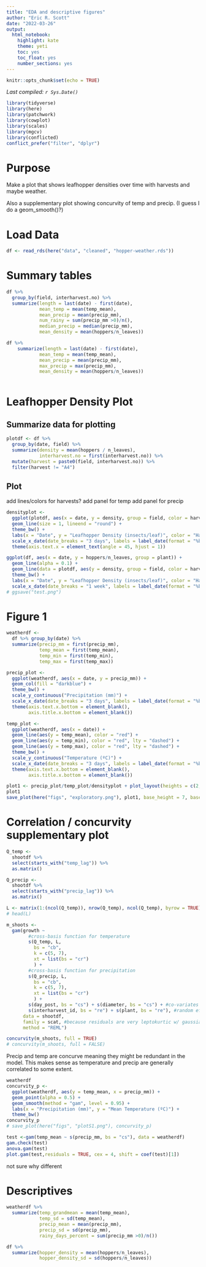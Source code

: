 ```yaml
---
title: "EDA and descriptive figures"
author: "Eric R. Scott"
date: "2022-03-26"
output: 
  html_notebook: 
    highlight: kate
    theme: yeti
    toc: yes
    toc_float: yes
    number_sections: yes
---
```


```r
knitr::opts_chunk$set(echo = TRUE)
```

*Last compiled: `r Sys.Date()`*

```r
library(tidyverse)
library(here)
library(patchwork)
library(cowplot)
library(scales)
library(mgcv)
library(conflicted)
conflict_prefer("filter", "dplyr")
```

# Purpose

Make a plot that shows leafhopper densities over time with harvests and maybe weather.

Also a supplementary plot showing concurvity of temp and precip. (I guess I do a geom_smooth()?)

# Load Data

```r
df <- read_rds(here("data", "cleaned", "hopper-weather.rds"))
```


# Summary tables

```r
df %>% 
  group_by(field, interharvest.no) %>% 
  summarize(length = last(date) - first(date),
            mean_temp = mean(temp_mean),
            mean_precip = mean(precip_mm),
            num_rainy = sum(precip_mm >0)/n(),
            median_precip = median(precip_mm),
            mean_density = mean(hoppers/n_leaves))

df %>% 
    summarize(length = last(date) - first(date),
            mean_temp = mean(temp_mean),
            mean_precip = mean(precip_mm),
            max_precip = max(precip_mm),
            mean_density = mean(hoppers/n_leaves))
  
```

# Leafhopper Density Plot

## Summarize data for plotting

```r
plotdf <- df %>% 
  group_by(date, field) %>% 
  summarize(density = mean(hoppers / n_leaves),
            interharvest.no = first(interharvest.no)) %>% 
  mutate(harvest = paste0(field, interharvest.no)) %>% 
  filter(harvest != "A4")
```


## Plot

add lines/colors for harvests?
add panel for temp
add panel for precip

```r
densityplot <-
  ggplot(plotdf, aes(x = date, y = density, group = field, color = harvest)) + 
  geom_line(size = 1, lineend = "round") +
  theme_bw() +
  labs(x = "Date", y = "Leafhopper Density (insects/leaf)", color = "Harvest") +
  scale_x_date(date_breaks = "3 days", labels = label_date(format = "%b %d")) +
  theme(axis.text.x = element_text(angle = 45, hjust = 1))
```


```r
ggplot(df, aes(x = date, y = hoppers/n_leaves, group = plant)) +
  geom_line(alpha = 0.1) +
  geom_line(data = plotdf, aes(y = density, group = field, color = harvest), size = 1) +
  theme_bw() +
  labs(x = "Date", y = "Leafhopper Density (insects/leaf)", color = "Harvest") +
  scale_x_date(date_breaks = "1 week", labels = label_date(format = "%b %d"))
# ggsave("test.png")
```

# Figure 1

```r
weatherdf <- 
  df %>% group_by(date) %>% 
  summarize(precip_mm = first(precip_mm),
            temp_mean = first(temp_mean),
            temp_min = first(temp_min),
            temp_max = first(temp_max))

precip_plot <- 
  ggplot(weatherdf, aes(x = date, y = precip_mm)) +
  geom_col(fill = "darkblue") +
  theme_bw() +
  scale_y_continuous("Precipitation (mm)") +
  scale_x_date(date_breaks = "3 days", labels = label_date(format = "%b %d")) +
  theme(axis.text.x.bottom = element_blank(),
        axis.title.x.bottom = element_blank())

temp_plot <-
  ggplot(weatherdf, aes(x = date)) +
  geom_line(aes(y = temp_mean), color = "red") +
  geom_line(aes(y = temp_min), color = "red", lty = "dashed") +
  geom_line(aes(y = temp_max), color = "red", lty = "dashed") +
  theme_bw() +
  scale_y_continuous("Temperature (ºC)") +
  scale_x_date(date_breaks = "3 days", labels = label_date(format = "%b %d")) +
  theme(axis.text.x.bottom = element_blank(),
        axis.title.x.bottom = element_blank())
```
```r
plot1 <- precip_plot/temp_plot/densityplot + plot_layout(heights = c(2,2,4)) + plot_annotation(tag_levels = "A")
plot1
save_plot(here("figs", "exploratory.png"), plot1, base_height = 7, base_aspect_ratio = 1.25)
```


# Correlation / concurvity supplementary plot

```r
Q_temp <-
  shootdf %>% 
  select(starts_with("temp_lag")) %>% 
  as.matrix()

Q_precip <-
  shootdf %>%
  select(starts_with("precip_lag")) %>% 
  as.matrix()

L <- matrix(1:(ncol(Q_temp)), nrow(Q_temp), ncol(Q_temp), byrow = TRUE)
# head(L)
```

```r
m_shoots <- 
  gam(growth ~ 
        #cross-basis function for temperature
        s(Q_temp, L,
          bs = "cb",
          k = c(5, 7),
          xt = list(bs = "cr")
          ) +
        #cross-basis function for precipitation
        s(Q_precip, L,
          bs = "cb",
          k = c(5, 7),
          xt = list(bs = "cr")
          ) +
        s(day_post, bs = "cs") + s(diameter, bs = "cs") + #co-variates
        s(interharvest_id, bs = "re") + s(plant, bs = "re"), #random effects
      data = shootdf,
      family = scat, #because residuals are very leptokurtic w/ gaussian
      method = "REML")
```

```r
concurvity(m_shoots, full = TRUE)
# concurvity(m_shoots, full = FALSE)
```

Precip and temp are concurve meaning they might be redundant in the model.  This makes sense as temperature and precip are generally correlated to some extent.

```r
weatherdf
concurvity_p <- 
  ggplot(weatherdf, aes(y = temp_mean, x = precip_mm)) + 
  geom_point(alpha = 0.5) + 
  geom_smooth(method = "gam", level = 0.95) +
  labs(x = "Precipitation (mm)", y = "Mean Temperature (ºC)") +
  theme_bw()
concurvity_p
# save_plot(here("figs", "plotS1.png"), concurvity_p)
```

```r

test <-gam(temp_mean ~ s(precip_mm, bs = "cs"), data = weatherdf)
gam.check(test)
anova.gam(test)
plot.gam(test,residuals = TRUE, cex = 4, shift = coef(test)[1])
```

not sure why different

# Descriptives

```r
weatherdf %>% 
  summarize(temp_grandmean = mean(temp_mean),
            temp_sd = sd(temp_mean),
            precip_mean = mean(precip_mm),
            precip_sd = sd(precip_mm),
            rainy_days_percent = sum(precip_mm >0)/n())
```

```r
df %>% 
  summarize(hopper_density = mean(hoppers/n_leaves),
            hopper_density_sd = sd(hoppers/n_leaves))
```


